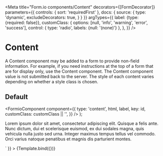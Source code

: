 
<Meta
  title="Form.io components/Content"
  decorators={[FormDecorator]}
  parameters={{
    controls: { sort: 'requiredFirst' },
    docs: {
      source: {
        type: 'dynamic',
        excludeDecorators: true,
      }
    }
  }}
  argTypes={{
    label: {type: {required: false}},
    customClass: {
      options: [null, 'info', 'warning', 'error', 'success'],
      control: { type: 'radio', labels: {null: '(none)'} },
    },
  }}
/>

# Content

A Content component may be added to a form to provide non-field information. For example, if you
need instructions at the top of a form that are for display only, use the Content component. The
Content component value is not submitted back to the server. The style of each content varies
depending on whether a style class is chosen.

## Default

  <FormioComponent
    component={{
      type: 'content',
      html,
      label,
      key: id,
      customClass: customClass || '',
    }}
  />
);

<Canvas>
  <Story
    name="Default"
    args={{
      id: 'content',
      label: '(not rendered)',
      customClass: null,
      html: `<p>Lorem ipsum dolor sit amet, consectetur adipiscing elit. Quisque a felis ante. Nunc dictum, dui et scelerisque euismod,
ex dui sodales magna, quis vehicula nulla justo sed urna. Integer maximus tempus tellus vel commodo.
Orci varius natoque penatibus et magnis dis parturient montes.</p>`
    }}
  >
    {Template.bind({})}
  </Story>
</Canvas>
